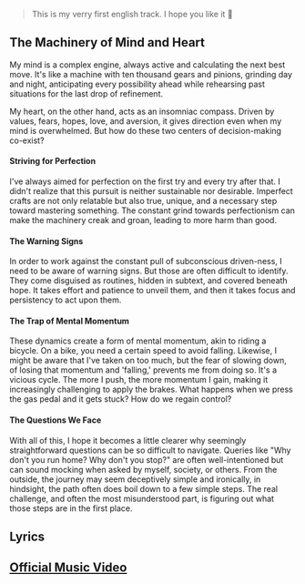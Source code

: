 > This is my verry first english track. I hope you like it 🤗

## The Machinery of Mind and Heart

My mind is a complex engine, always active and calculating the next best move. It's like a machine with ten thousand gears and pinions, grinding day and night, anticipating every possibility ahead while rehearsing past situations for the last drop of refinement.

My heart, on the other hand, acts as an insomniac compass. Driven by values, fears, hopes, love, and aversion, it gives direction even when my mind is overwhelmed. But how do these two centers of decision-making co-exist?

#### Striving for Perfection

I've always aimed for perfection on the first try and every try after that. I didn't realize that this pursuit is neither sustainable nor desirable. Imperfect crafts are not only relatable but also true, unique, and a necessary step toward mastering something. The constant grind towards perfectionism can make the machinery creak and groan, leading to more harm than good.

#### The Warning Signs

In order to work against the constant pull of subconscious driven-ness, I need to be aware of warning signs. But those are often difficult to identify. They come disguised as routines, hidden in subtext, and covered beneath hope. It takes effort and patience to unveil them, and then it takes focus and persistency to act upon them.

#### The Trap of Mental Momentum

These dynamics create a form of mental momentum, akin to riding a bicycle. On a bike, you need a certain speed to avoid falling. Likewise, I might be aware that I've taken on too much, but the fear of slowing down, of losing that momentum and 'falling,' prevents me from doing so. It's a vicious cycle. The more I push, the more momentum I gain, making it increasingly challenging to apply the brakes. What happens when we press the gas pedal and it gets stuck? How do we regain control?

#### The Questions We Face

With all of this, I hope it becomes a little clearer why seemingly straightforward questions can be so difficult to navigate. Queries like "Why don't you run home? Why don't you stop?" are often well-intentioned but can sound mocking when asked by myself, society, or others. From the outside, the journey may seem deceptively simple and ironically, in hindsight, the path often does boil down to a few simple steps. The real challenge, and often the most misunderstood part, is figuring out what those steps are in the first place.

## Lyrics

## [Official Music Video](https://www.youtube.com/watch?v=6jG7TG1TUQ4)
